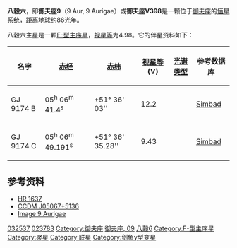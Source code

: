 {{Starbox begin |
   name=八穀六（御夫座9）<br>9 Aurigae }}
{{Starbox observe |
  epoch=J2000 |
  ra=05<sup>h</sup> 06<sup>m</sup> 40.6307<sup>s</sup> |
  dec= +51° 35′ 51.793″ |
  appmag_v=4.98 |
  constell= [[御夫座|御夫座]] | 
  星官=[[八穀|八穀]] ([[紫微垣|紫微垣]])}}
{{Starbox character |
 class=F0V |
 r-i = 0.2 |
 v-r =  |
 b-v = 0.33 |
 u-b = -0.1 |
  variable=[[剑鱼座γ型变星|剑鱼座γ型变星]] }}
{{Starbox astrometry |
  radial_v=-5.4 |
  prop_mo_ra=-29.31 |
  prop_mo_dec=-173.95 |
  parallax=38.14 |
  p_error=0.79 |
  absmag_v=5.28 }}
{{Starbox detail|
  mass=1,7 |
  radius=1,4 |
  luminosity=6 | 
  temperature=6,000–7,500 |
  metal= |
  gravity= |
  rotation=14 km/s<br>0,013879734 年 |
  age= }}
{{Starbox visbin |
  name=CCDM 05067+5136 B |
  period= |
  axis=5,2 |
  eccentricity= |
  inclination=82 |
  node= |
  periastron= }}
{{Starbox visbin |
  name=CCDM 05067+5136 C |
  period= |
  axis=90.1 |
  eccentricity= |
  inclination=61 |
  node= |
  periastron= }}
{{Starbox visbin |
  name=CCDM 05067+5136 D |
  period= |
  axis=47 |
  eccentricity= |
  inclination=123 |
  node= |
  periastron= }}
{{Starbox visbin |
  name=CCDM 05067+5136 E |
  period= |
  axis=131,6 |
  eccentricity= |
  inclination=348 |
  node= |
  periastron= }}

{{Starbox catalog |
  names=V398 Aurigae, [[JP11|JP11]] 972, [[TD1_Catalog_of_Stellar_Ultraviolet_Fluxes|TD1]] 3940, [[Star_catalogue#Gl.2C_GJ.2C_Wo|GJ]] 9174, [[LSPM|LSPM]] J0506+5135, [[Tycho_Catalogue|TYC]] 3357-2332-1, [[Aitken_Double_Star_Catalogue|ADS]] 3675, [[Star_catalogue#Gl.2C_GJ.2C_Wo|GJ]] 187.2, [[2MASS|2MASS]] J05064067+5135519, [[Photoelectric_Catalogue|UBV]] 4871, [[Astronomische_Gesellschaft_Katalog|AG]]+51° 459, [[Guide_Star_Catalog|GSC]] 03357-02332, [[General_Catalogue_of_Trigonometric_Stellar_Parallaxes|PLX]] 1137, [[USNO-B1.0|USNO-B1.0]] 1415-00153328, [[All-Sky_Compiled_Catalogue|ASCC]] 245210, [[Henry_Draper_Catalogue|HD]] 32537, [[PPM_Star_Catalogue|PPM Star Catalogue]] 29613, [[uvby98|uvby98]] 100032537, [[Bonner_Durchmusterung|BD]]+51° 1024, [[Hipparcos_Input_Catalogue|HIC]] 23783, [[Catalogue_of_rotational_velocities_of_the_stars|ROT]] 714, [[YPAC|YPAC]] 366, [[Catalog_of_Components_of_Double_and_Multiple_Stars|CCDM]] J05067+5136, [[Hipparcos_Catalogue|HIP]] 23783, [[1RXS|1RXS]] J050639.1+513607, [[Yale_Observatory_Zone_Catalog|YZ]] 51 2081, [[Catalog_of_Stellar_Identification|CSI]]+51 1024 1, [[Bright_Star_Catalogue|HR]] 1637, [[Smithsonian_Astrophysical_Observatory_Star_Catalog|SAO]] 25019, [[AAVSO|AAVSO]] 0458+51, [[Boss_General_Catalogue|GC]] 6219, [[Index_Catalogue_of_Visual_Double_Stars|IDS]] 04588+5128, [[SBC7|SBC7]] 204, [[GCRV|GCRV]] 3015, [[IRAS|IRAS]] 05027+5131. }}
{{Starbox reference |
  Simbad=HD+32537
| ARICNS = }}
{{Starbox reference |
  Simbad=GJ+9174 }}
{{Starbox end}}

'''八穀六'''，即'''御夫座9'''（9 Aur, 9 Aurigae）或'''御夫座V398'''是一颗位于[[御夫座|御夫座]]的[[恒星|恒星]]系统，距离地球约86[[光年|光年]]。

八穀六主星是一颗[[恒星光谱|F-型]][[主序星|主序星]]，[[视星等|视星等]]为4.98。它的伴星资料如下：

{| class=wikitable
! colspan="1" | 名字 || [[赤经|赤经]] || [[赤纬|赤纬]] || [[视星等|视星等]] (V) || [[恒星光谱|光谱类型]] || 参考数据库
|- bgcolor="#FFFAFA"
| GJ 9174 B || 05<sup>h</sup> 06<sup>m</sup> 41.4<sup>s</sup> || +51° 36' 03'' || 12.2 ||  || [http://simbad.u-strasbg.fr/simbad/sim-id?protocol=html&Ident=GJ%20%209174%20B&NbIdent=1&Radius=2&Radius.unit=arcmin&submit=submit+id Simbad] {{Wayback|url=http://simbad.u-strasbg.fr/simbad/sim-id?protocol=html&Ident=GJ%20%209174%20B&NbIdent=1&Radius=2&Radius.unit=arcmin&submit=submit+id |date=20201022072039 }}
|- bgcolor="#FFFAFA"
| GJ 9174 C || 05<sup>h</sup> 06<sup>m</sup> 49.191<sup>s</sup> || +51° 36' 35.28'' || 9.43 ||  || [http://simbad.u-strasbg.fr/simbad/sim-id?protocol=html&Ident=GJ%20%209174%20C&NbIdent=1&Radius=2&Radius.unit=arcmin&submit=submit+id Simbad] {{Wayback|url=http://simbad.u-strasbg.fr/simbad/sim-id?protocol=html&Ident=GJ%20%209174%20C&NbIdent=1&Radius=2&Radius.unit=arcmin&submit=submit+id |date=20201022072049 }}
|}

==参考资料==
* [http://webviz.u-strasbg.fr/viz-bin/VizieR-S?HR%201637 HR 1637] {{Wayback|url=http://webviz.u-strasbg.fr/viz-bin/VizieR-S?HR%201637 |date=20160304001047 }}
* [http://webviz.u-strasbg.fr/viz-bin/VizieR-S?CCDM%20J05067%2b5136A CCDM J05067+5136] {{Wayback|url=http://webviz.u-strasbg.fr/viz-bin/VizieR-S?CCDM%20J05067%2b5136A |date=20160304044555 }}
* [http://aladin.u-strasbg.fr/AladinPreview?-c=V*+V398+Aur&ident=V*+V398+Aur&submit=Aladin+previewer Image 9 Aurigae]

{{Stars of Auriga}}

[[Category:HD和HDE天體|032537]]
[[Category:HIP天體|023783]]
[[Category:御夫座|Category:御夫座]]
[[Category:佛氏天體|御夫座, 09]]
[[Category:八穀_(星官)|八穀6]]
[[Category:F-型主序星|Category:F-型主序星]]
[[Category:聚星|Category:聚星]]
[[Category:联星|Category:联星]]
[[Category:剑鱼γ型变星|Category:剑鱼γ型变星]]